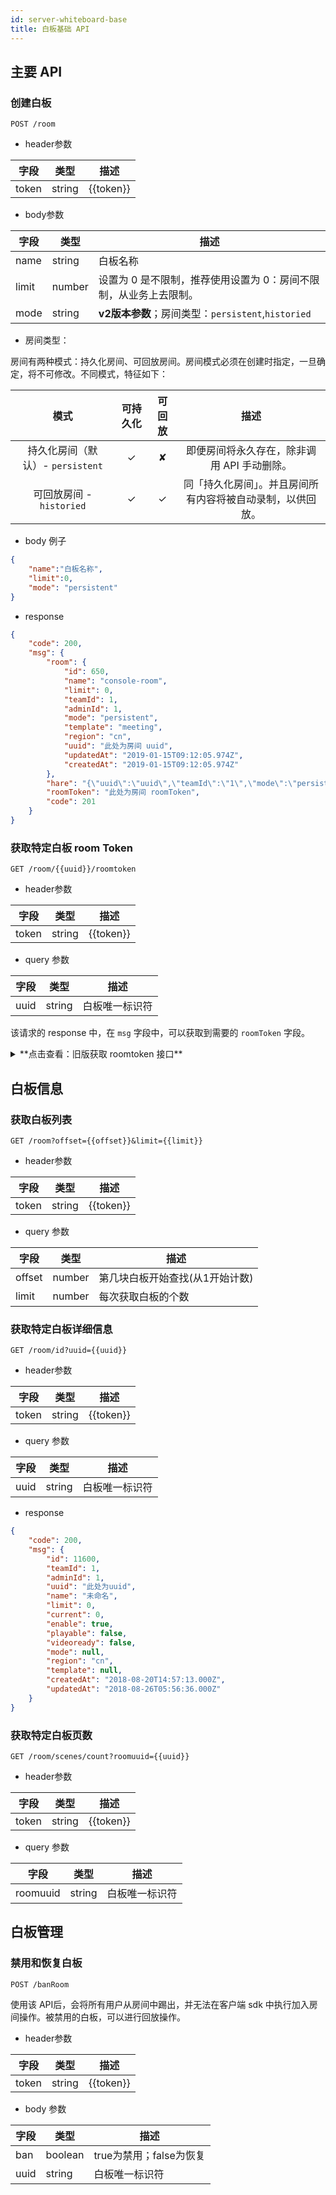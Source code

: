 ```yaml
---
id: server-whiteboard-base
title: 白板基础 API
---
```


## 主要 API

### 创建白板

`POST /room`

* header参数

字段 | 类型 | 描述 |
--  | -- | -- |
token | string | {{token}}|

* body参数

字段 | 类型 | 描述 |
--  | -- | -- |
name | string | 白板名称|
limit | number | 设置为 0 是不限制，推荐使用设置为 0：房间不限制，从业务上去限制。 | 
mode | string | **v2版本参数**；房间类型：`persistent`,`historied` |

* 房间类型：

房间有两种模式：持久化房间、可回放房间。房间模式必须在创建时指定，一旦确定，将不可修改。不同模式，特征如下：

|    模式    | 可持久化 | 可回放 |                            描述                            |
| :--------: | :------: | :----: | :--------------------------------------------------------: |
| 持久化房间（默认）- `persistent` |    ✓     |   ✘   |        即便房间将永久存在，除非调用 API 手动删除。         |
| 可回放房间 - `historied` |    ✓     |   ✓    | 同「持久化房间」。并且房间所有内容将被自动录制，以供回放。 |

* body 例子

```json
{
    "name":"白板名称",
    "limit":0,
    "mode": "persistent"
}
```

* response

```JSON
{
    "code": 200,
    "msg": {
        "room": {
            "id": 650,
            "name": "console-room",
            "limit": 0,
            "teamId": 1,
            "adminId": 1,
            "mode": "persistent",
            "template": "meeting",
            "region": "cn",
            "uuid": "此处为房间 uuid",
            "updatedAt": "2019-01-15T09:12:05.974Z",
            "createdAt": "2019-01-15T09:12:05.974Z"
        },
        "hare": "{\"uuid\":\"uuid\",\"teamId\":\"1\",\"mode\":\"persistent\",\"region\":\"cn\",\"isBan\":false,\"beginTimestamp\":1547543526200,\"endTimestamp\":1547543526200,\"endFrameId\":0,\"usersMaxCount\":100,\"survivalDuration\":30000,\"chunkFramesCount\":700,\"snapshotIdInterval\":80}",
        "roomToken": "此处为房间 roomToken",
        "code": 201
    }
}
```

### 获取特定白板 room Token

`GET /room/{{uuid}}/roomtoken`

* header参数

字段 | 类型 | 描述 |
--  | -- | -- |
token | string | {{token}}|

* query 参数

字段 | 类型 | 描述 |
--  | -- | -- |
uuid | string | 白板唯一标识符 |

该请求的 response 中，在 `msg` 字段中，可以获取到需要的 `roomToken` 字段。

<details>
<summary>**点击查看：旧版获取 roomtoken 接口**</summary>
`POST /room/join?uuid={{uuid}}`

* header参数

字段 | 类型 | 描述 |
--  | -- | -- |
token | string | {{token}}|

* query 参数

字段 | 类型 | 描述 |
--  | -- | -- |
uuid | string | 白板唯一标识符 |

该请求的 response 中，在 `msg` 字段中，可以获取到需要的 `roomToken` 字段。

新旧版本接口同时有效且实现一致，仅 url 不同
</details>

## 白板信息

### 获取白板列表

`GET /room?offset={{offset}}&limit={{limit}}`

* header参数

字段 | 类型 | 描述 |
--  | -- | -- |
token | string | {{token}}|

* query 参数

字段 | 类型 | 描述 |
--  | -- | -- |
offset | number | 第几块白板开始查找(从1开始计数) |
limit | number | 每次获取白板的个数 |


### 获取特定白板详细信息

`GET /room/id?uuid={{uuid}}`

* header参数

字段 | 类型 | 描述 |
--  | -- | -- |
token | string | {{token}}|

* query 参数

字段 | 类型 | 描述 |
--  | -- | -- |
uuid | string | 白板唯一标识符 |

* response

```JSON
{
    "code": 200,
    "msg": {
        "id": 11600,
        "teamId": 1,
        "adminId": 1,
        "uuid": "此处为uuid",
        "name": "未命名",
        "limit": 0,
        "current": 0,
        "enable": true,
        "playable": false,
        "videoready": false,
        "mode": null,
        "region": "cn",
        "template": null,
        "createdAt": "2018-08-20T14:57:13.000Z",
        "updatedAt": "2018-08-26T05:56:36.000Z"
    }
}
```

### 获取特定白板页数

`GET /room/scenes/count?roomuuid={{uuid}}`

* header参数

字段 | 类型 | 描述 |
--  | -- | -- |
token | string | {{token}}|

* query 参数

字段 | 类型 | 描述 |
--  | -- | -- |
roomuuid | string | 白板唯一标识符 |

## 白板管理

### 禁用和恢复白板

`POST /banRoom`

使用该 API后，会将所有用户从房间中踢出，并无法在客户端 sdk 中执行加入房间操作。被禁用的白板，可以进行回放操作。

* header参数

字段 | 类型 | 描述 |
--  | -- | -- |
token | string | {{token}}|

* body 参数

字段 | 类型 | 描述 |
--  | -- | -- |
ban | boolean | true为禁用；false为恢复 |
uuid | string | 白板唯一标识符 |